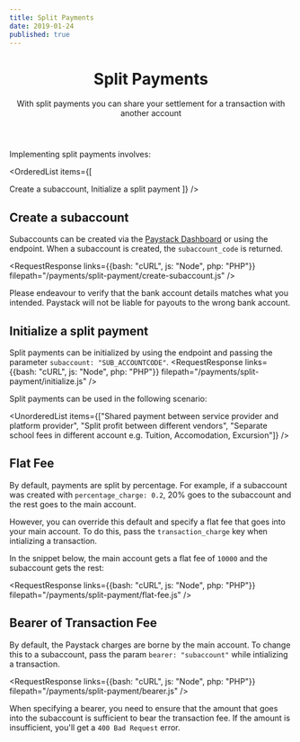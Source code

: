 ```yaml
---
title: Split Payments
date: 2019-01-24
published: true
---
```

<header>
	<h1>Split Payments</h1>
	<Callout type="summary" title="In a nutshell">
   With split payments you can share your settlement for a transaction with another account
  </Callout>
</header>

Implementing split payments involves:

<OrderedList items={[
  <Link to="/payments/split-payments#create-a-subaccount">Create a subaccount</Link>,
  <Link to="/payments/split-payments#initialize-a-split-payment">Initialize a split payment</Link>
  ]} 
/>


## Create a subaccount

Subaccounts can be created via the <a href="https://dashboard.paystack.com/#/subaccounts" target="_blank" rel="noopener noreferrer">Paystack Dashboard</a> or using the <ApiLink title="create subaccount" path="subaccount-create" /> endpoint. When a subaccount is created, the `subaccount_code` is returned.

<RequestResponse links={{bash: "cURL", js: "Node", php: "PHP"}} filepath="/payments/split-payment/create-subaccount.js" />

<Callout type="warning" title="Verify Account Number">
	Please endeavour to verify that the bank account details matches what you intended. Paystack will not be liable for payouts to the wrong bank account.
</Callout>

## Initialize a split payment

Split payments can be initialized by using the <ApiLink title="Initialize Transaction" path="transaction-initialize" /> endpoint and passing the parameter `subaccount: "SUB_ACCOUNTCODE"`.
<RequestResponse links={{bash: "cURL", js: "Node", php: "PHP"}} filepath="/payments/split-payment/initialize.js" />

Split payments can be used in the following scenario:

<UnorderedList items={["Shared payment between service provider and platform provider", "Split profit between different vendors", "Separate school fees in different account e.g. Tuition, Accomodation, Excursion"]} />

## Flat Fee

By default, payments are split by percentage. For example, if a subaccount was created with `percentage_charge: 0.2`, 20% goes to the subaccount and the rest goes to the main account. 

However, you can override this default and specify a flat fee that goes into your main account. To do this, pass the `transaction_charge` key when intializing a transaction.

In the snippet below, the main account gets a flat fee of `10000` and the subaccount gets the rest:

<RequestResponse links={{bash: "cURL", js: "Node", php: "PHP"}} filepath="/payments/split-payment/flat-fee.js" />


## Bearer of Transaction Fee

By default, the Paystack charges are borne by the main account. To change this to a subaccount, pass the param `bearer: "subaccount"` while intializing a transaction.

<RequestResponse links={{bash: "cURL", js: "Node", php: "PHP"}} filepath="/payments/split-payment/bearer.js" />

<Callout type="warning" title="Invalid Split Configuration">
	When specifying a bearer, you need to ensure that the amount that goes into the subaccount is sufficient to bear the transaction fee. If the amount is insufficient, you'll get a <code>400 Bad Request</code> error.
</Callout>